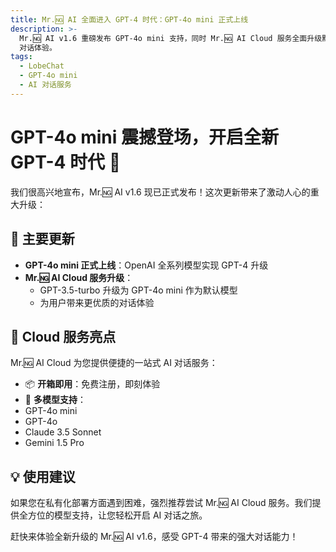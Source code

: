 ```yaml
---
title: Mr.🆖 AI 全面进入 GPT-4 时代：GPT-4o mini 正式上线
description: >-
  Mr.🆖 AI v1.6 重磅发布 GPT-4o mini 支持，同时 Mr.🆖 AI Cloud 服务全面升级默认模型，为用户带来更强大的 AI
  对话体验。
tags:
  - LobeChat
  - GPT-4o mini
  - AI 对话服务
---
```


# GPT-4o mini 震撼登场，开启全新 GPT-4 时代 🚀

我们很高兴地宣布，Mr.🆖 AI v1.6 现已正式发布！这次更新带来了激动人心的重大升级：

## 🌟 主要更新

- **GPT-4o mini 正式上线**：OpenAI 全系列模型实现 GPT-4 升级
- **Mr.🆖 AI Cloud 服务升级**：
  - GPT-3.5-turbo 升级为 GPT-4o mini 作为默认模型
  - 为用户带来更优质的对话体验

## 🎯 Cloud 服务亮点

Mr.🆖 AI Cloud 为您提供便捷的一站式 AI 对话服务：

- 📦 **开箱即用**：免费注册，即刻体验
- 🤖 **多模型支持**：
- GPT-4o mini
- GPT-4o
- Claude 3.5 Sonnet
- Gemini 1.5 Pro

## 💡 使用建议

如果您在私有化部署方面遇到困难，强烈推荐尝试 Mr.🆖 AI Cloud 服务。我们提供全方位的模型支持，让您轻松开启 AI 对话之旅。

赶快来体验全新升级的 Mr.🆖 AI v1.6，感受 GPT-4 带来的强大对话能力！
